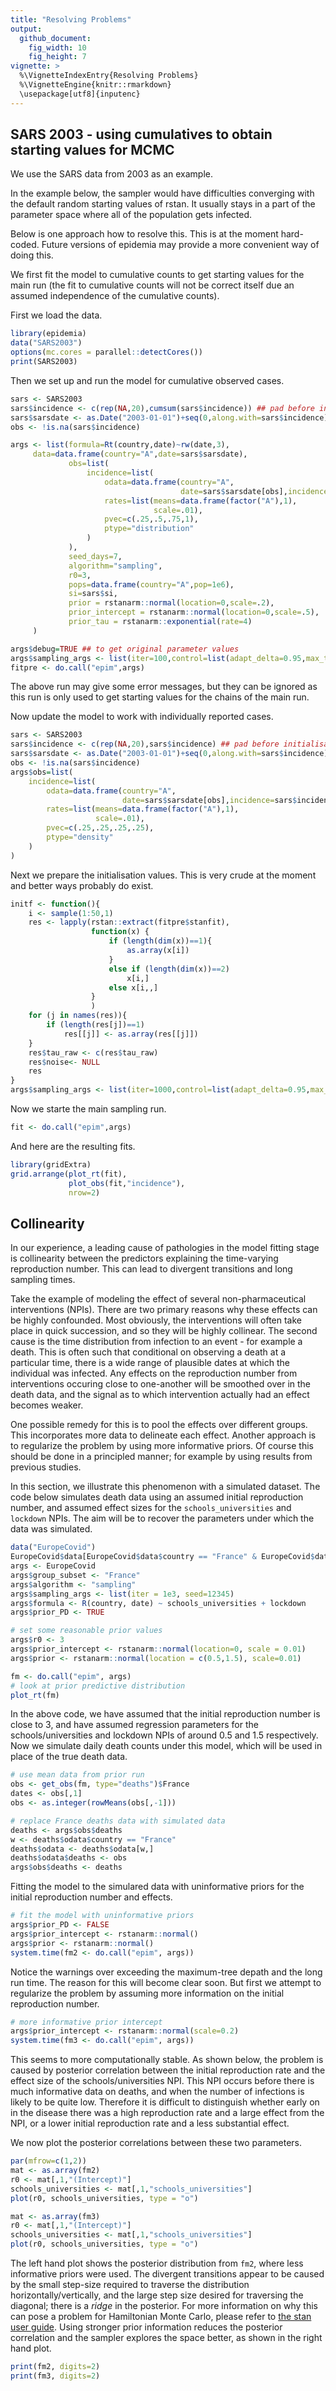 ```yaml
---
title: "Resolving Problems"
output: 
  github_document:
    fig_width: 10
    fig_height: 7
vignette: >
  %\VignetteIndexEntry{Resolving Problems}
  %\VignetteEngine{knitr::rmarkdown}
  \usepackage[utf8]{inputenc}
---
```


## SARS 2003  - using cumulatives to obtain starting values for MCMC

We use the SARS data from 2003 as an example. 

In the example below, the sampler would have difficulties converging with the
default random starting values of rstan. It usually stays in a part of the parameter space where all of the population gets infected. 

Below is one approach how to resolve this. This is at the moment
hard-coded. Future versions of epidemia may provide a more convenient
way of doing this.

We first fit the model to cumulative counts to get starting values for
the main run (the fit to cumulative counts will not be correct itself
due an assumed independence of the cumulative counts).  

First we load the data.

```r
library(epidemia)
data("SARS2003")
options(mc.cores = parallel::detectCores())
print(SARS2003)
```
Then we set up and run the model for cumulative observed cases.
```r
sars <- SARS2003
sars$incidence <- c(rep(NA,20),cumsum(sars$incidence)) ## pad before initialisation
sars$sarsdate <- as.Date("2003-01-01")+seq(0,along.with=sars$incidence)
obs <- !is.na(sars$incidence)

args <- list(formula=Rt(country,date)~rw(date,3),
     data=data.frame(country="A",date=sars$sarsdate),
             obs=list(
                 incidence=list(
                     odata=data.frame(country="A",
                                      date=sars$sarsdate[obs],incidence=sars$incidence[obs]),
                     rates=list(means=data.frame(factor("A"),1),
                                scale=.01),
                     pvec=c(.25,.5,.75,1),
                     ptype="distribution"
                 )
             ),
             seed_days=7,
             algorithm="sampling",
             r0=3,
             pops=data.frame(country="A",pop=1e6),
             si=sars$si,
             prior = rstanarm::normal(location=0,scale=.2),
             prior_intercept = rstanarm::normal(location=0,scale=.5),
             prior_tau = rstanarm::exponential(rate=4)             
     )
```

```r
args$debug=TRUE ## to get original parameter values
args$sampling_args <- list(iter=100,control=list(adapt_delta=0.95,max_treedepth=15),seed=77239,chains=1)
fitpre <- do.call("epim",args)
```
The above run may give some error messages, but they can be ignored as this run is only used to get starting values for the chains of the main run.

Now update the model to work with individually reported cases.
```r
sars <- SARS2003
sars$incidence <- c(rep(NA,20),sars$incidence) ## pad before initialisation
sars$sarsdate <- as.Date("2003-01-01")+seq(0,along.with=sars$incidence)
obs <- !is.na(sars$incidence)
args$obs=list(
    incidence=list(
        odata=data.frame(country="A",
                         date=sars$sarsdate[obs],incidence=sars$incidence[obs]),
        rates=list(means=data.frame(factor("A"),1),
                   scale=.01),
        pvec=c(.25,.25,.25,.25),
        ptype="density"
    )
)
```

Next we prepare the initialisation values. This is very crude at the moment and better ways probably do exist. 
```r
initf <- function(){
    i <- sample(1:50,1)
    res <- lapply(rstan::extract(fitpre$stanfit),
                  function(x) {
                      if (length(dim(x))==1){
                          as.array(x[i])
                      }
                      else if (length(dim(x))==2)
                          x[i,]
                      else x[i,,]
                  }
                  )
    for (j in names(res)){
        if (length(res[j])==1)
            res[[j]] <- as.array(res[[j]])
    }
    res$tau_raw <- c(res$tau_raw)
    res$noise<- NULL
    res
}
args$sampling_args <- list(iter=1000,control=list(adapt_delta=0.95,max_treedepth=15),seed=713,init=initf)
```


Now we starte the main sampling run.

```r
fit <- do.call("epim",args)
```


And here are the resulting fits. 
```r
library(gridExtra)
grid.arrange(plot_rt(fit),
             plot_obs(fit,"incidence"),
             nrow=2)
```

## Collinearity

In our experience, a leading cause of pathologies in the model fitting stage is collinearity between the predictors explaining the time-varying reproduction number. This can lead to divergent transitions and long sampling times.

Take the example of modeling the effect of several non-pharmaceutical interventions (NPIs). There are two primary reasons why these effects can be highly confounded. Most obviously, the interventions will often take place in quick succession, and so they will be highly collinear. The second cause is the time distribution from infection to an event - for example a death. This is often such that conditional on observing a death at a particular time, there is a wide range of plausible dates at which the individual was infected. Any effects on the reproduction number from interventions occuring close to one-another will be smoothed over in the death data, and the signal as to which intervention actually had an effect becomes weaker.

One possible remedy for this is to pool the effects over different groups. This incorporates more data to delineate each effect. Another approach is to regularize the problem by using more informative priors. Of course this should be done in a principled manner; for example by using results from previous studies.

In this section, we illustrate this phenomenon with a simulated dataset. The code below simulates death data using an assumed initial reproduction number, and assumed effect sizes for the `schools_universities` and `lockdown` NPIs. The aim will be to recover the parameters under which the data was simulated.

```r
data("EuropeCovid")
EuropeCovid$data[EuropeCovid$data$country == "France" & EuropeCovid$data$date >= as.Date("2020-03-01"), "schools_universities"] = 1
args <- EuropeCovid
args$group_subset <- "France"
args$algorithm <- "sampling"
args$sampling_args <- list(iter = 1e3, seed=12345)
args$formula <- R(country, date) ~ schools_universities + lockdown
args$prior_PD <- TRUE

# set some reasonable prior values
args$r0 <- 3
args$prior_intercept <- rstanarm::normal(location=0, scale = 0.01)
args$prior <- rstanarm::normal(location = c(0.5,1.5), scale=0.01)

fm <- do.call("epim", args)
# look at prior predictive distribution
plot_rt(fm)
```
In the above code, we have assumed that the initial reproduction number is close to 3, and have assumed regression parameters for the schools/universities and lockdown NPIs of around 0.5 and 1.5 respectively. Now we simulate daily death counts under this model, which will be used in place of the true death data. 
```r
# use mean data from prior run
obs <- get_obs(fm, type="deaths")$France
dates <- obs[,1]
obs <- as.integer(rowMeans(obs[,-1]))

# replace France deaths data with simulated data
deaths <- args$obs$deaths
w <- deaths$odata$country == "France"
deaths$odata <- deaths$odata[w,]
deaths$odata$deaths <- obs
args$obs$deaths <- deaths
```

Fitting the model to the simulared data with uninformative priors for the initial reproduction number and effects.
```r
# fit the model with uninformative priors
args$prior_PD <- FALSE
args$prior_intercept <- rstanarm::normal()
args$prior <- rstanarm::normal()
system.time(fm2 <- do.call("epim", args))
```
Notice the warnings over exceeding the maximum-tree depath and the long run time. The reason for this will become clear soon. But first we attempt to regularize the problem by assuming more information on the initial reproduction number.
```r
# more informative prior intercept
args$prior_intercept <- rstanarm::normal(scale=0.2)
system.time(fm3 <- do.call("epim", args))
```
This seems to more computationally stable. As shown below, the problem is caused by posterior correlation between the initial reproduction rate and the effect size of the schools/universities NPI. This NPI occurs before there is much informative data on deaths, and when the number of infections is likely to be quite low. Therefore it is difficult to distinguish whether early on in the disease there was a high reproduction rate and a large effect from the NPI, or a lower initial reproduction rate and a less substantial effect.

We now plot the posterior correlations between these two parameters.
```r
par(mfrow=c(1,2))
mat <- as.array(fm2)
r0 <- mat[,1,"(Intercept)"]
schools_universities <- mat[,1,"schools_universities"]
plot(r0, schools_universities, type = "o")

mat <- as.array(fm3)
r0 <- mat[,1,"(Intercept)"]
schools_universities <- mat[,1,"schools_universities"]
plot(r0, schools_universities, type = "o")
```
The left hand plot shows the posterior distribution from `fm2`, where less informative priors were used. The divergent transitions appear to be caused by the small step-size required to traverse the distribution horizontally/vertically, and the large step size desired for traversing the diagonal; there is a *ridge* in the posterior. For more information on why this can pose a problem for Hamiltonian Monte Carlo, please refer to [the stan user guide](https://mc-stan.org/docs/2_20/stan-users-guide/collinearity-section.html). Using stronger prior information reduces the posterior correlation and the sampler explores the space better, as shown in the right hand plot.

```r
print(fm2, digits=2)
print(fm3, digits=2)
```



